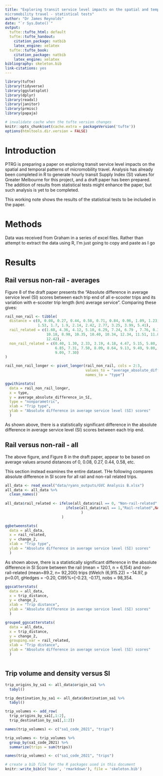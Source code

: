 ```yaml
---
title: "Exploring transit service level impacts on the spatial and temporal patterns of
micromobility travel - statistical tests"
author: "Dr James Reynolds"
date: "`r Sys.Date()`"
output:
  tufte::tufte_html: default
  tufte::tufte_handout:
    citation_package: natbib
    latex_engine: xelatex
  tufte::tufte_book:
    citation_package: natbib
    latex_engine: xelatex
bibliography: skeleton.bib
link-citations: yes
---
```


```r
library(tufte)
library(tidyverse)
library(ggstatsplot)
library(dplyr)
library(readxl)
library(janitor)
library(prmisc)
library(papaja)

# invalidate cache when the tufte version changes
knitr::opts_chunk$set(cache.extra = packageVersion('tufte'))
options(htmltools.dir.version = FALSE)
```

# Introduction

PTRG is preparing a paper on exploring transit service level impacts on the spatial and temporal patterns of micromobility travel. Analysis has already been completed in R to generate hourly transit Supply Index (SI) values for Greater Melbourne for this project, and a draft paper has been prepared.  The addition of results from statistical tests might enhance the paper, but such analysis is yet to be completed.  

This working note shows the results of the statistical tests to be included in the paper.  

# Methods
Data was received from Graham in a series of excel files. Rather than attempt to extract the data using R, I'm just going to copy and paste as I go

# Results

## Rail versus non-rail - averages

Figure 8 of the draft paper presents the "Absolute difference in average service level (SI) scores between each trip end of all e-scooter trips and its variation with e-scooter trip length (km) average service".  Comparing these gives:


```r
rail_non_rail <- tibble( 
  distance = c(0, 0.08, 0.27, 0.44, 0.58, 0.71, 0.84, 0.96, 1.09, 1.23, 1.37,
               1.53, 1.7, 1.9, 2.14, 2.42, 2.77, 3.25, 3.99, 5.41), 
  rail_related = c(1.60, 4.36, 4.12, 5.10, 6.29, 7.24, 6.79 , 7.76, 8.34, 9.46, 
                   10.18, 8.98, 10.35, 10.40, 10.34, 12.34, 11.51, 11.84, 10.86, 
                   12.42), 
  non_rail_related = c(0.40, 1.30, 2.33, 3.19, 4.18, 4.47, 5.15, 5.80, 6.08,
                       6.85, 7.31, 7.50, 8.09, 8.64, 9.13, 9.49, 9.80, 10.23, 
                       9.09, 7.30)
)

rail_non_rail_longer <- pivot_longer(rail_non_rail, cols = 2:3, 
                                     values_to = "average_absolute_difference_in_SI", 
                                     names_to = "type")

ggwithinstats(
  data = rail_non_rail_longer, 
  x = type, 
  y = average_absolute_difference_in_SI,
  type = "nonparametric", 
  xlab = "Trip type", 
  ylab = "Absolute difference in average service level (SI) scores"
  )

```

As shown above, there is a statistically significant difference in the absolute difference in average service level (SI) scores between each trip end.
 

## Rail versus non-rail - all 

The above figure, and Figure 8 in the draft paper, appear to be based on average values around distances of 0, 0.08, 0.27, 0.44, 0.58, etc.  

This section instead examines the entire dataset. THe following compares absolute difference in SI score for all rail and non-rail related trips. 


```r


all_data <- read_excel("data/ryans_outputs/GVC Analysis B.xlsx")
all_data <- all_data %>%
  clean_names()
  
all_data$rail_related <- ifelse(all_data$rail == 0, "Non-rail-related" , 
                            ifelse(all_data$rail == 1,"Rail-related",NA
                                   )
                          )

ggbetweenstats(
  data = all_data,
  x = rail_related, 
  y = change_2,
  xlab = "Trip type", 
  ylab = "Absolute difference in average service level (SI) scores"
  )


```
As shown above, there is a statistically significant difference in the absolute difference in SI Score between the rail (mean = 120.1, n = 6,154) and non-rail-related (mean=89.2, n= 92,200) trips (tWelch (6,915.22) = -14.97, p p<0.01, gHedges = -0.20, CI95%=[-0.23, -0.17], nobs = 98,354.


```r

ggscatterstats(
  data = all_data,
  x = trip_distance, 
  y = change_2,
  xlab = "Trip distance", 
  ylab = "Absolute difference in average service level (SI) scores"
  ) 

```


```r

grouped_ggscatterstats(
  data = all_data,
  x = trip_distance, 
  y = change_2,
  grouping.var = rail_related,
  xlab = "Trip distance", 
  ylab = "Absolute difference in average service level (SI) scores"
  )



```

## Trip volume and density versus SI 


```r

trip_origins_by_sa1 <- all_data$origin_sa1 %>%
  tabyl()

trip_destination_by_sa1 <- all_data$destination_sa1 %>%
  tabyl()

trip_volumes <- add_row(
  trip_origins_by_sa1[,1:2], 
  trip_destination_by_sa1[,1:2]) 

names(trip_volumes) <- c("sa1_code_2021", "trips")

trip_volumes <- trip_volumes %>%
  group_by(sa1_code_2021) %>% 
  summarize(trips = sum(trips))

names(trip_volumes) <- c("sa1_code_2021", "trips")

```



```r
# create a bib file for the R packages used in this document
knitr::write_bib(c('base', 'rmarkdown'), file = 'skeleton.bib')
```
